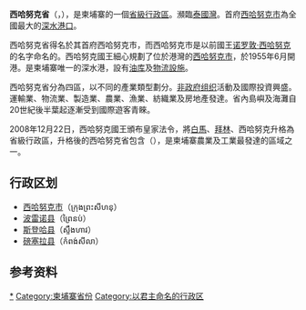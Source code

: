 {{expand|time=2016-10-15T14:32:03+00:00}}
{{noteTA
|1=zh-cn:西哈努克;zh-tw:施亞努;zh-hk:施漢諾;zh-sg:西哈诺;
}}
{{Infobox Cambodian Province
|name=西哈努克省
|khmer=ក្រុងព្រះសីហនុ
|area=2,536.68
|School=港华学校
|population=199,902
|population_as_of=2006年
|density=79
|isocode=KH-18
|mapimage=Cambodia Sihanoukville Province locator map.svg
|mapsize=200
|seat=[[西哈努克市|西哈努克市]]
}}
'''西哈努克省'''（{{kmr|k=ខេត្តព្រះសីហនុ|r=Khaet Preah Sihanouk}}，{{IPA-km|kʰaet prĕəh səj.hɑː.nuʔ}}），是柬埔寨的一個[[柬埔寨行政区划|省級行政區]]。瀕臨[[泰國灣|泰國灣]]。首府[[西哈努克市|西哈努克市]]為全國最大的[[港口|深水港口]]。

西哈努克省得名於其首府西哈努克市，而西哈努克市是以前國王[[诺罗敦·西哈努克|诺罗敦·西哈努克]]的名字命名的。西哈努克國王細心規劃了位於港灣的[[西哈努克市|西哈努克市]]，於1955年6月開港。是柬埔寨唯一的深水港，設有[[油库|油库]]及[[物流|物流設施]]。

西哈努克省分為四區，以不同的產業類型劃分。[[非政府组织|非政府组织]]活動及國際投資興盛。運輸業、物流業、製造業、農業、漁業、紡織業及房地產發達。省內島嶼及海灘自20世紀後半葉起逐漸受到國際遊客青睞。

2008年12月22日，西哈努克國王頒布皇家法令，將[[白馬省|白馬]]、[[拜林省|拜林]]、西哈努克升格為省級行政區，升格後的西哈努克省包含{{link-km|塞拉區域|ស្រុកកំពង់សិលា}}（{{lang|km|រុកកំពង់សិលា}}），是柬埔寨農業及工業最發達的區域之一。

==行政区划==
*[[西哈努克市|西哈努克市]]（ក្រុងព្រះសីហនុ）{{small|原为米达佩县（ស្រុកមិត្តភាព）}}
*[[波雷诺县|波雷诺县]]（ព្រៃនប់）
*[[斯登哈县|斯登哈县]]（ស្ទឹងហាវ）
*[[磅塞拉县|磅塞拉县]]（កំពង់សីលា）

==参考资料==
{{Reflist}}

{{Cambodia}}
{{西哈努克省行政区划}}
[[Category:西哈努克省|*]]
[[Category:柬埔寨省份|Category:柬埔寨省份]]
[[Category:以君主命名的行政区|Category:以君主命名的行政区]]
